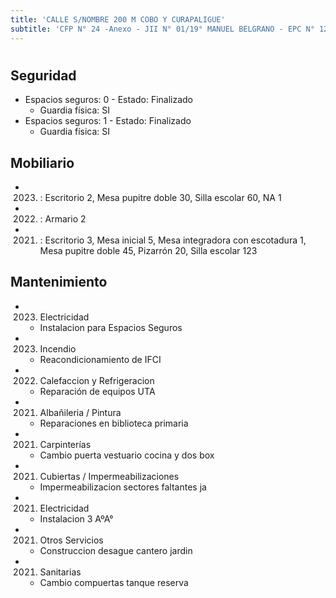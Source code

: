 ```yaml
---
title: 'CALLE S/NOMBRE 200 M COBO Y CURAPALIGUE'
subtitle: 'CFP N° 24 -Anexo - JII N° 01/19° MANUEL BELGRANO - EPC N° 12 JOSE ENRIQUE RODO - EPA N° 12 JOSE ENRIQUE RODO'
---
```


#


## Seguridad

*  Espacios seguros: 0 - Estado: Finalizado 
    + Guardia física: SI

*  Espacios seguros: 1 - Estado: Finalizado 
    + Guardia física: SI





## Mobiliario

*  (2023) : Escritorio 2, Mesa pupitre doble 30, Silla escolar 60, NA 1 

*  (2022) : Armario 2 

*  (2021) : Escritorio 3, Mesa inicial 5, Mesa integradora con escotadura 1, Mesa pupitre doble 45, Pizarrón 20, Silla escolar 123 





## Mantenimiento

*  (2023) Electricidad 
    + Instalacion para Espacios Seguros

*  (2023) Incendio 
    + Reacondicionamiento de IFCI

*  (2022) Calefaccion y Refrigeracion 
    + Reparación de equipos UTA

*  (2021) Albañileria / Pintura 
    + Reparaciones en biblioteca primaria

*  (2021) Carpinterías 
    + Cambio puerta vestuario cocina y dos box

*  (2021) Cubiertas / Impermeabilizaciones 
    + Impermeabilizacion sectores faltantes ja

*  (2021) Electricidad 
    + Instalacion 3 AºA°

*  (2021) Otros Servicios 
    + Construccion desague cantero jardin

*  (2021) Sanitarias 
    + Cambio compuertas tanque reserva



